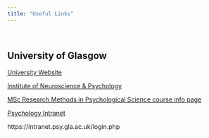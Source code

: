 ```yaml
---
title: "Useful Links"
---
```


&nbsp;
&nbsp;

## University of Glasgow

[University Website](https://www.gla.ac.uk/) 

[Institute of Neuroscience & Psychology](https://www.gla.ac.uk/researchinstitutes/neurosciencepsychology/) 

[MSc Research Methods in Psychological Science course info page](https://www.gla.ac.uk/postgraduate/taught/psychologicalscienceresearchmethodsof/) 

[Psychology Intranet](https://intranet.psy.gla.ac.uk/login.php)

https://intranet.psy.gla.ac.uk/login.php